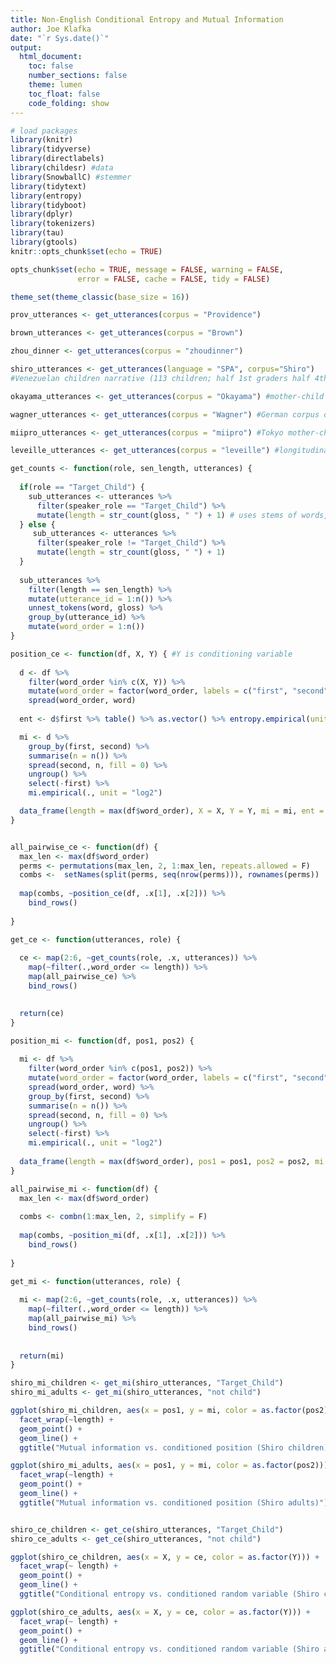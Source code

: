 ```yaml
---
title: Non-English Conditional Entropy and Mutual Information
author: Joe Klafka
date: "`r Sys.date()`"
output: 
  html_document:
    toc: false
    number_sections: false
    theme: lumen
    toc_float: false
    code_folding: show 
---
```


```r
# load packages
library(knitr)
library(tidyverse)
library(directlabels)
library(childesr) #data
library(SnowballC) #stemmer
library(tidytext)
library(entropy)
library(tidyboot)
library(dplyr)
library(tokenizers)
library(tau)
library(gtools)
knitr::opts_chunk$set(echo = TRUE)

opts_chunk$set(echo = TRUE, message = FALSE, warning = FALSE, 
               error = FALSE, cache = FALSE, tidy = FALSE)

theme_set(theme_classic(base_size = 16))
```

```r
prov_utterances <- get_utterances(corpus = "Providence")

brown_utterances <- get_utterances(corpus = "Brown")

zhou_dinner <- get_utterances(corpus = "zhoudinner")

shiro_utterances <- get_utterances(language = "SPA", corpus="Shiro") 
#Venezuelan children narrative (113 children; half 1st graders half 4th graders; half high SES half low SES)

okayama_utterances <- get_utterances(corpus = "Okayama") #mother-child conversations in the Osaka area

wagner_utterances <- get_utterances(corpus = "Wagner") #German corpus of children during daily routines (age range from 1,5 to 14,10)

miipro_utterances <- get_utterances(corpus = "miipro") #Tokyo mother-child conversations in the family's home

leveille_utterances <- get_utterances(corpus = "leveille") #longitudinal study of a French child of university profs at home

```


```r

get_counts <- function(role, sen_length, utterances) {
  
  if(role == "Target_Child") {
    sub_utterances <- utterances %>%
      filter(speaker_role == "Target_Child") %>%
      mutate(length = str_count(gloss, " ") + 1) # uses stems of words, not original words
  } else {
     sub_utterances <- utterances %>%
      filter(speaker_role != "Target_Child") %>%
      mutate(length = str_count(gloss, " ") + 1)
  }
  
  sub_utterances %>%
    filter(length == sen_length) %>%
    mutate(utterance_id = 1:n()) %>%
    unnest_tokens(word, gloss) %>%
    group_by(utterance_id) %>%
    mutate(word_order = 1:n())
}

position_ce <- function(df, X, Y) { #Y is conditioning variable
  
  d <- df %>%
    filter(word_order %in% c(X, Y)) %>%
    mutate(word_order = factor(word_order, labels = c("first", "second"))) %>%
    spread(word_order, word) 
  
  ent <- d$first %>% table() %>% as.vector() %>% entropy.empirical(unit="log2")

  mi <- d %>% 
    group_by(first, second) %>%
    summarise(n = n()) %>%
    spread(second, n, fill = 0) %>% 
    ungroup() %>%
    select(-first) %>%
    mi.empirical(., unit = "log2")

  data_frame(length = max(df$word_order), X = X, Y = Y, mi = mi, ent = ent, ce = ent - mi)
}


all_pairwise_ce <- function(df) {
  max_len <- max(df$word_order)
  perms <- permutations(max_len, 2, 1:max_len, repeats.allowed = F) 
  combs <-  setNames(split(perms, seq(nrow(perms))), rownames(perms))
  
  map(combs, ~position_ce(df, .x[1], .x[2])) %>%
    bind_rows()
  
}

get_ce <- function(utterances, role) {
  
  ce <- map(2:6, ~get_counts(role, .x, utterances)) %>% 
    map(~filter(.,word_order <= length)) %>%
    map(all_pairwise_ce) %>%
    bind_rows()

  
  return(ce)
}

position_mi <- function(df, pos1, pos2) {
  
  mi <- df %>%
    filter(word_order %in% c(pos1, pos2)) %>%
    mutate(word_order = factor(word_order, labels = c("first", "second"))) %>%
    spread(word_order, word) %>%
    group_by(first, second) %>%
    summarise(n = n()) %>%
    spread(second, n, fill = 0) %>% 
    ungroup() %>%
    select(-first) %>%
    mi.empirical(., unit = "log2")
  
  data_frame(length = max(df$word_order), pos1 = pos1, pos2 = pos2, mi = mi)
}

all_pairwise_mi <- function(df) {
  max_len <- max(df$word_order)
  
  combs <- combn(1:max_len, 2, simplify = F) 
  
  map(combs, ~position_mi(df, .x[1], .x[2])) %>%
    bind_rows()
  
}

get_mi <- function(utterances, role) {
  
  mi <- map(2:6, ~get_counts(role, .x, utterances)) %>% 
    map(~filter(.,word_order <= length)) %>%
    map(all_pairwise_mi) %>%
    bind_rows()
  
  
  return(mi)
}
```

```r

shiro_mi_children <- get_mi(shiro_utterances, "Target_Child")
shiro_mi_adults <- get_mi(shiro_utterances, "not child")

ggplot(shiro_mi_children, aes(x = pos1, y = mi, color = as.factor(pos2))) + 
  facet_wrap(~length) + 
  geom_point() + 
  geom_line() + 
  ggtitle("Mutual information vs. conditioned position (Shiro children)")

ggplot(shiro_mi_adults, aes(x = pos1, y = mi, color = as.factor(pos2))) + 
  facet_wrap(~length) + 
  geom_point() + 
  geom_line() + 
  ggtitle("Mutual information vs. conditioned position (Shiro adults)")


shiro_ce_children <- get_ce(shiro_utterances, "Target_Child")
shiro_ce_adults <- get_ce(shiro_utterances, "not child")

ggplot(shiro_ce_children, aes(x = X, y = ce, color = as.factor(Y))) + 
  facet_wrap(~ length) + 
  geom_point() + 
  geom_line() + 
  ggtitle("Conditional entropy vs. conditioned random variable (Shiro children)")

ggplot(shiro_ce_adults, aes(x = X, y = ce, color = as.factor(Y))) + 
  facet_wrap(~ length) + 
  geom_point() + 
  geom_line() + 
  ggtitle("Conditional entropy vs. conditioned random variable (Shiro adults)")

```
